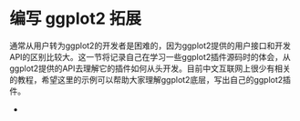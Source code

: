 # 编写 ggplot2 拓展 {#sec-buildExtensions}

通常从用户转为ggplot2的开发者是困难的，因为ggplot2提供的用户接口和开发API的区别比较大。这一节将记录自己在学习一些ggplot2插件源码时的体会，从ggplot2提供的API去理解它的插件如何从头开发。目前中文互联网上很少有相关的教程，希望这里的示例可以帮助大家理解ggplot2底层，写出自己的ggplot2插件。

- 